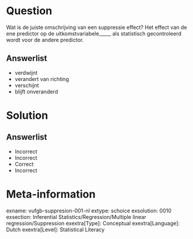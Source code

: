 Question
========
  
Wat is de juiste omschrijving van een suppressie effect? Het effect van de ene predictor op de uitkomstvariabele_____ als statistisch gecontroleerd wordt voor de andere predictor.

  
Answerlist
----------
* verdwijnt
* verandert van richting
* verschijnt
* blijft onveranderd

Solution
========

Answerlist
----------
* Incorrect
* Incorrect
* Correct
* Incorrect

Meta-information
================
exname: vufgb-suppresion-001-nl
extype: schoice
exsolution: 0010
exsection: Inferential Statistics/Regression/Multiple linear regression/Suppression
exextra[Type]: Conceptual
exextra[Language]: Dutch
exextra[Level]: Statistical Literacy

